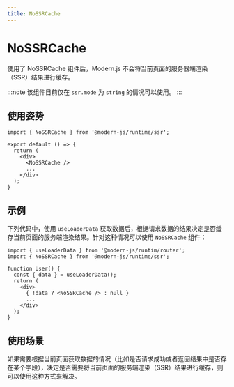 ```yaml
---
title: NoSSRCache
---
```

# NoSSRCache

使用了 NoSSRCache 组件后，Modern.js 不会将当前页面的服务器端渲染（SSR）结果进行缓存。

:::note
该组件目前仅在 `ssr.mode` 为 `string` 的情况可以使用。
:::

## 使用姿势

```tsx
import { NoSSRCache } from '@modern-js/runtime/ssr';

export default () => {
  return (
    <div>
      <NoSSRCache />
      ...
    </div>
  );
}
```

## 示例

下列代码中，使用 `useLoaderData` 获取数据后，根据请求数据的结果决定是否缓存当前页面的服务端渲染结果。针对这种情况可以使用 `NoSSRCache` 组件：

```tsx
import { useLoaderData } from '@modern-js/runtim/router';
import { NoSSRCache } from '@modern-js/runtime/ssr';

function User() {
  const { data } = useLoaderData();
  return (
    <div>
      { !data ? <NoSSRCache /> : null }
      ...
    </div>
  );
}
```

## 使用场景

如果需要根据当前页面获取数据的情况（比如是否请求成功或者返回结果中是否存在某个字段），决定是否需要将当前页面的服务端渲染（SSR）结果进行缓存，则可以使用这种方式来解决。
